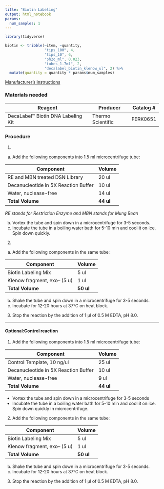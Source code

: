```yaml
---
title: "Biotin Labeling"
output: html_notebook
params:
  num_samples: 1
---
```


```r
library(tidyverse)
```

```r
biotin <- tribble(~item, ~quantity,
                  "tips_100", 4,
                  "tips_10", 6, 
                  "ph2o_ml", 0.023,
                  "tubes_1.7ml", 2,
                  "decalabel_biotin_klenow_ul", 2) %>% 
  mutate(quantity = quantity * params$num_samples)
```

[Manufacturer's instructions](https://github.com/pinskylab/laboratory/blob/master/documentation/Biotin_DecaLabel.pdf)

### Materials needed

| Reagent                                | Producer         | Catalog #      |            
|----------------------------------------|------------------|-----------|
|DecaLabel™ Biotin DNA Labeling Kit |Thermo Scientific | FERK0651   |                     

### Procedure

1. 
a. Add the following components into 1.5 ml microcentrifuge tube:

|Component|Volume|
|---------|------|
|RE and MBN treated DSN Library| 20 ul|
|Decanucleotide in 5X Reaction Buffer| 10 ul|
| Water, nuclease-free| 14 ul|
|**Total Volume**| **44 ul**|
*RE stands for Restriction Enzyme and MBN stands for Mung Bean*

b. Vortex the tube and spin down in a microcentrifuge for 3-5 seconds.
c. Incubate the tube in a boiling water bath for 5-10 min and cool it on ice. Spin down quickly.  
2. 
a. Add the following components in the same tube:

|Component|Volume|
|---------|------|
|Biotin Labeling Mix| 5 ul|
|Klenow fragment, exo– (5 u)| 1 ul|
|**Total Volume**| **50 ul**|

b. Shake the tube and spin down in a microcentrifuge for 3-5 seconds.  
c. Incubate for 12-20 hours at 37°C on heat block. 

3. Stop the reaction by the addition of 1 μl of 0.5 M EDTA, pH 8.0.

---
#### Optional:Control reaction
1. Add the following components into 1.5 ml microcentrifuge tube:

|Component|Volume|
|---------|------|
|Control Template, 10 ng/ul | 25 ul|
|Decanucleotide in 5X Reaction Buffer| 10 ul|
| Water, nuclease-free| 9 ul|
|**Total Volume**| **44 ul**|

- Vortex the tube and spin down in a microcentrifuge for 3-5 seconds
- Incubate the tube in a boiling water bath for 5-10 min and cool it on ice. Spin down quickly in microcentrifuge.
2. Add the following components in the same tube:

|Component|Volume|
|---------|------|
|Biotin Labeling Mix| 5 ul|
|Klenow fragment, exo– (5 u)| 1 ul|
|**Total Volume**| **50 ul**|

b. Shake the tube and spin down in a microcentrifuge for 3-5 seconds.  
c. Incubate for 12-20 hours at 37°C on heat block.

3. Stop the reaction by the addition of 1 μl of 0.5 M EDTA, pH 8.0.
